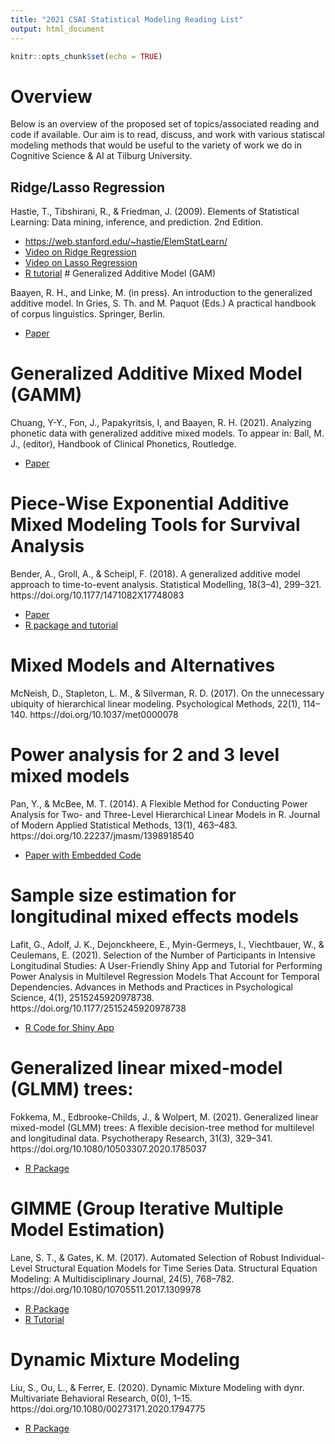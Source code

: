 ```yaml
---
title: "2021 CSAI Statistical Modeling Reading List"
output: html_document
---
```


```r
knitr::opts_chunk$set(echo = TRUE)
```

# Overview

Below is an overview of the proposed set of topics/associated reading and code if available. Our aim is to read, discuss, and work with various statiscal modeling methods that would be useful to the variety of work we do in Cognitive Science & AI at Tilburg University. 


## Ridge/Lasso Regression

Hastie, T., Tibshirani, R., & Friedman, J. (2009). Elements of Statistical Learning: Data mining, inference, and prediction. 2nd Edition.

* [https://web.stanford.edu/~hastie/ElemStatLearn/](https://web.stanford.edu/~hastie/ElemStatLearn/) 
* [Video on Ridge Regression](https://youtu.be/Q81RR3yKn30)
* [Video on Lasso Regression](https://youtu.be/NGf0voTMlcs)
* [R tutorial](https://youtu.be/ctmNq7FgbvI)
# Generalized Additive Model (GAM)

Baayen, R. H., and Linke, M. (in press). An introduction to the generalized additive model. In Gries, S. Th. and M. Paquot (Eds.) A practical handbook of corpus linguistics. Springer, Berlin. 

* [Paper](http://www.sfs.uni-tuebingen.de/~hbaayen/publications/BaayenLinke2020.pdf)
 
# Generalized Additive Mixed Model (GAMM)

Chuang, Y-Y., Fon, J., Papakyritsis, I, and Baayen, R. H. (2021). Analyzing phonetic data with generalized additive mixed models. To appear in: Ball, M. J., (editor), Handbook of Clinical Phonetics, Routledge. 

* [Paper](http://www.sfs.uni-tuebingen.de/~hbaayen/publications/ChuangFonBaayen2020.pdf)

# Piece-Wise Exponential Additive Mixed Modeling Tools for Survival Analysis

Bender, A., Groll, A., & Scheipl, F. (2018). A generalized additive model approach to time-to-event analysis. Statistical Modelling, 18(3–4), 299–321. https://doi.org/10.1177/1471082X17748083

* [Paper](https://adibender.netlify.com/files/pamtutorial.pdf)
* [R package and tutorial](https://adibender.github.io/pammtools/)


# Mixed Models and Alternatives

McNeish, D., Stapleton, L. M., & Silverman, R. D. (2017). On the unnecessary ubiquity of hierarchical linear modeling. Psychological Methods, 22(1), 114–140. https://doi.org/10.1037/met0000078

# Power analysis for 2 and 3 level mixed models

Pan, Y., & McBee, M. T. (2014). A Flexible Method for Conducting Power Analysis for Two- and Three-Level Hierarchical Linear Models in R. Journal of Modern Applied Statistical Methods, 13(1), 463–483. https://doi.org/10.22237/jmasm/1398918540

* [Paper with Embedded Code](https://digitalcommons.wayne.edu/cgi/viewcontent.cgi?article=1907&context=jmasm)

# Sample size estimation for longitudinal mixed effects models

Lafit, G., Adolf, J. K., Dejonckheere, E., Myin-Germeys, I., Viechtbauer, W., & Ceulemans, E. (2021). Selection of the Number of Participants in Intensive Longitudinal Studies: A User-Friendly Shiny App and Tutorial for Performing Power Analysis in Multilevel Regression Models That Account for Temporal Dependencies. Advances in Methods and Practices in Psychological Science, 4(1), 2515245920978738. https://doi.org/10.1177/2515245920978738

* [R Code for Shiny App](https://github.com/ginettelafit/PowerAnalysisIL)

# Generalized linear mixed-model (GLMM) trees: 

Fokkema, M., Edbrooke-Childs, J., & Wolpert, M. (2021). Generalized linear mixed-model (GLMM) trees: A flexible decision-tree method for multilevel and longitudinal data. Psychotherapy Research, 31(3), 329–341. https://doi.org/10.1080/10503307.2020.1785037

* [R Package](https://rdrr.io/cran/glmertree/man/glmertree.html)


# GIMME (Group Iterative Multiple Model Estimation)

Lane, S. T., & Gates, K. M. (2017). Automated Selection of Robust Individual-Level Structural Equation Models for Time Series Data. Structural Equation Modeling: A Multidisciplinary Journal, 24(5), 768–782. https://doi.org/10.1080/10705511.2017.1309978

* [R Package](https://rdrr.io/cran/gimme/man/gimme-package.html)
* [R Tutorial](https://andysbrainbook.readthedocs.io/en/latest/Statistics/GIMME.html)

# Dynamic Mixture Modeling 

Liu, S., Ou, L., & Ferrer, E. (2020). Dynamic Mixture Modeling with dynr. Multivariate Behavioral Research, 0(0), 1–15. https://doi.org/10.1080/00273171.2020.1794775

* [R Package](https://rdrr.io/cran/dynr/man/dynr-package.html)


